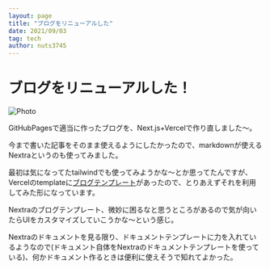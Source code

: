 ```yaml
---
layout: page
title: "ブログをリニューアルした"
date: 2021/09/03
tag: tech
author: nuts3745
---
```


# ブログをリニューアルした！



<Image
  src="/images/undraw_Update_re_swkp.png"
  alt="Photo"
  height={750}
  width={auto}
  priority
  className="next-image"
/>


GitHubPagesで適当に作ったブログを、Next.js+Vercelで作り直しました〜。

今まで書いた記事をそのまま使えるようにしたかったので、markdownが使えるNextraというのも使ってみました。

最初は気になってたtailwindでも使ってみようかな〜とか思ってたんですが、Vercelのtemplateに[ブログテンプレート](https://demo.vercel.blog/)があったので、とりあえずそれを利用してみた形になっています。

Nextraのブログテンプレート、微妙に困るなと思うところがあるので気が向いたらUIをカスタマイズしていこうかな〜という感じ。

Nextraのドキュメントを見る限り、ドキュメントテンプレートに力を入れているようなので(ドキュメント自体をNextraのドキュメントテンプレートを使っている)、何かドキュメント作るときは便利に使えそうで知れてよかった。